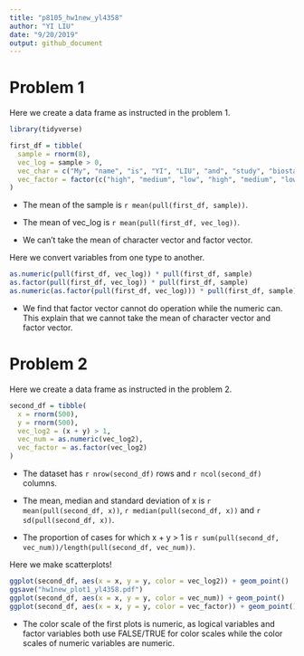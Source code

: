 ```yaml
---
title: "p8105_hw1new_yl4358"
author: "YI LIU"
date: "9/20/2019"
output: github_document
---
```


# Problem 1

Here we create a data frame as instructed in the problem 1.

```r

library(tidyverse)

first_df = tibble(
  sample = rnorm(8),
  vec_log = sample > 0,
  vec_char = c("My", "name", "is", "YI", "LIU", "and", "study", "biostatistics"),
  vec_factor = factor(c("high", "medium", "low", "high", "medium", "low", "low", "low"))
)
```

* The mean of the sample is `r mean(pull(first_df, sample))`.

* The mean of vec_log is `r mean(pull(first_df, vec_log))`.

* We can't take the mean of character vector and factor vector.



Here we convert variables from one type to another.

```r

as.numeric(pull(first_df, vec_log)) * pull(first_df, sample)
as.factor(pull(first_df, vec_log)) * pull(first_df, sample)
as.numeric(as.factor(pull(first_df, vec_log))) * pull(first_df, sample)

```

* We find that factor vector cannot do operation while the numeric can. This explain that we cannot take the mean of character vector and factor vector.


# Problem 2

Here we create a data frame as instructed in the problem 2.

```r

second_df = tibble(
  x = rnorm(500),
  y = rnorm(500),
  vec_log2 = (x + y) > 1,
  vec_num = as.numeric(vec_log2),
  vec_factor = as.factor(vec_log2)
)

```

* The dataset has `r nrow(second_df)` rows and `r ncol(second_df)` columns.

* The mean, median and standard deviation of x is `r mean(pull(second_df, x))`, `r median(pull(second_df, x))` and `r sd(pull(second_df, x))`.

* The proportion of cases for which x + y > 1 is `r sum(pull(second_df, vec_num))/length(pull(second_df, vec_num))`.


Here we make scatterplots!

```r

ggplot(second_df, aes(x = x, y = y, color = vec_log2)) + geom_point()
ggsave("hw1new_plot1_yl4358.pdf")
ggplot(second_df, aes(x = x, y = y, color = vec_num)) + geom_point()
ggplot(second_df, aes(x = x, y = y, color = vec_factor)) + geom_point()

```

* The color scale of the first plots is numeric, as logical variables and factor variables both use FALSE/TRUE for color scales while the color scales of numeric variables are numeric.